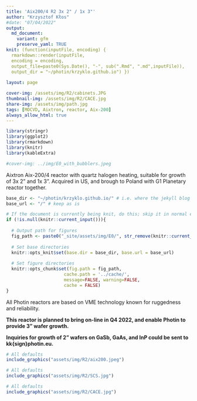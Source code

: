 ```yaml
---
title: 'Aix200/4 R2 3x 2" / 1x 3"'
author: "Krzysztof Kłos"
#date: "07/04/2022"
output:
  md_document:
    variant: gfm
    preserve_yaml: TRUE
knit: (function(inputFile, encoding) {
  rmarkdown::render(inputFile, 
  encoding = encoding, 
  output_file=paste0(Sys.Date(), "-", sub(".Rmd", ".md",inputFile)), 
  output_dir = "~/photin/krzyklo.github.io") })
  
layout: page

cover-img: /assets/img/R2/cabinets.JPG
thumbnail-img: /assets/img/R2/CACE.jpg
share-img: /assets/img/path.jpg
tags: [MOCVD, Aixtron, reactor, Aix-200]
always_allow_html: true
---
```


```r
library(stringr)
library(ggplot2)
library(rmarkdown)
library(knitr)
library(kableExtra)

#cover-img: ../img/E0_with_bubblers.jpeg

```

Aixtron Aix-200/4 reactor with quartz halogen heating, suitable for growth of 3x 2" and 1x 3".   Acquired in US, and brough to Poland with G1 Planetary reactor together.  


 

```r
base_dir <- "~/photin/krzyklo.github.io/" # i.e. where the jekyll blog is on the hard drive.
base_url <- "/" # keep as is

# If the document is currently being knit, do this; skip it in normal execution
if (!is.null(knitr::current_input())){
  
  # Output path for figures
  fig_path <- paste0("_site/assets/img/E0/", str_remove(knitr::current_input(), ".Rmd"), "/")
  
  # Set base directories
  knitr::opts_knit$set(base.dir = base_dir, base.url = base_url)
  
  # Set figure directories
  knitr::opts_chunk$set(fig.path = fig_path,
                      cache.path = '../cache/',
                      message=FALSE, warning=FALSE,
                      cache = FALSE)
}

```


All Photin reactors are based on VME technology known for ruggedness and reliability.

**This reactor is planned to bring on-line in Q4 2022, and enable Photin to provide 3" wafer growth.**
  
  
**Inquiries for growth of 2” wafers on GaSb, GaAs, and InP could be sent to kk{sign}photin.eu.**
  
  
```r
# All defaults
include_graphics("assets/img/R2/aix200.jpeg")
```


```r
# All defaults
include_graphics("assets/img/R2/SCS.jpg")
```


```r
# All defaults
include_graphics("assets/img/R2/CACE.jpg")
```

